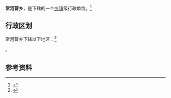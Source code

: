 {{中国乡级行政区|21/13/81/202/000}}

'''常河营乡'''，是{{PRC admin/fullname|21/13/81/202/000|3}}下辖的一个[[乡镇|乡镇]]级行政单位。<ref>{{PRC admin/ref sgc|{{PRC admin/parent|21/13/81/202/000}}}}</ref>

== 行政区划 ==

常河营乡下辖以下地区：<ref>{{PRC admin/ref sgc|21/13/81/202/000}}</ref>

{{PRC admin/children|21/13/81/202/000}}。

== 参考资料 ==

{{reflist}}

{{行政区划小作品}}
{{PRC admin/navcat|21/13/81/202/000}}